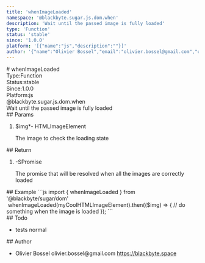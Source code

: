 ```yaml
---
title: 'whenImageLoaded'
namespace: '@blackbyte.sugar.js.dom.when'
description: 'Wait until the passed image is fully loaded'
type: 'Function'
status: 'stable'
since: '1.0.0'
platform: '[{"name":"js","description":""}]'
author: '{"name":"Olivier Bossel","email":"olivier.bossel@gmail.com","url":"https://blackbyte.space"}'
---
```

<div class="docmap -mdx">
# whenImageLoaded
<div class="docmap_metas">
<div class="docmap_type"><span class="docmap_type-label">Type:</span><span class="docmap_type-value">Function</span></div>
<div class="docmap_status"><span class="docmap_status-label">Status:</span><span class="docmap_status-value -stable">stable</span></div>
<div class="docmap_since"><span class="docmap_since-label">Since:</span><span class="docmap_since-value">1.0.0</span></div>
<div class="docmap_platform"><span class="docmap_platform-label">Platform:</span><span class="docmap_platform-value -js">js</span></div>
</div>
<div class="docmap_namespace">@blackbyte.sugar.js.dom.when</div>
<div class="docmap_description typo-lead typo-format">
Wait until the passed image is fully loaded
</div>
<div class="docmap_params">
## Params
<ol class="docmap_list">
<li class="docmap_item">
<span class="docmap_name">$img<span class="docmap_required">*</span></span><span class="docmap_default">-</span> <span class="docmap_type">HTMLImageElement</span>
<p class="docmap_description">The image to check the loading state</p>
</li>
</ol>
</div>
<div class="docmap_return">
## Return
<ol class="docmap_list">
<li class="docmap_item">
<span class="docmap_default">-</span><span class="docmap_type">SPromise</span>
<p class="docmap_description">The promise that will be resolved when all the images are correctly loaded</p>
</li>
</ol>
</div>
<div class="docmap_examples">
## Example
<s-code language="js" header>
```js
import { whenImageLoaded } from '@blackbyte/sugar/dom'
 whenImageLoaded(myCoolHTMLImageElement).then(($img) => {
		// do something when the image is loaded
});
```
</s-code>
</div>
<div class="docmap_todo">
## Todo
<ul class="docmap_list">
<li class="docmap_item">
<span class="docmap_description">tests</span>
<span class="docmap_priority -normal">normal</span>
</li>
</ul>
</div>
<div class="docmap_author">
## Author
<ul class="docmap_list">
<li class="docmap_item">
<span class="docmap_name">Olivier Bossel</span>
<span class="docmap_email">olivier.bossel@gmail.com</span>
<a href="https://blackbyte.space" target="_blank" class="docmap_url">https://blackbyte.space</a>
</li>
</ul>
</div>
</div>